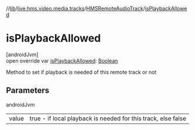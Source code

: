 //[lib](/api-reference/android/v2/home/content)/[live.hms.video.media.tracks](../index)/[HMSRemoteAudioTrack](index)/[isPlaybackAllowed](is-playback-allowed)

# isPlaybackAllowed

[androidJvm]\
open override var [isPlaybackAllowed](is-playback-allowed): [Boolean](https://kotlinlang.org/api/latest/jvm/stdlib/kotlin/-boolean/index.html)

Method to set if playback is needed of this remote track or not

## Parameters

androidJvm

|       |                                                               |
| ----- | ------------------------------------------------------------- |
| value | true - if local playback is needed for this track, else false |
